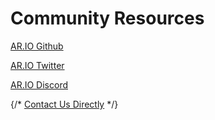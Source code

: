
<HeroPattern />

# Community Resources

[AR.IO Github](https://github.com/ar-io)

[AR.IO Twitter](https://twitter.com/ar_io_network)

[AR.IO Discord](https://discord.gg/7zUPfN4D6g)

{/* [Contact Us Directly](mailto:info@ar.io) */}
